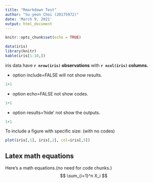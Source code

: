 ```yaml
---
title: "Rmarkdown Test"
author: "Su-yeon Choi (20175972)"
date: 'March 9, 2021'
output: html_document
---
```


```r
knitr::opts_chunk$set(echo = TRUE)
```

````r
data(iris)
library(knitr)
kable(iris[1:10,])
````

iris data have **`r nrow(iris)` observations** with **`r ncol(iris)` columns.**


* option include=FALSE will not show results.
```r
1+1
```

* option echo=FALSE not show codes.
```r
1+1
```

* option results='hide' not show the outputs.  
```r
1+1
```


To include a figure with specific size: (with no codes)  
```r
plot(iris[,1], iris[,2], col=iris[,5])
```


## Latex math equations
Here's a math equations.(no need for code chunks.)
$$ \sum_{i=1}^n X_i $$

